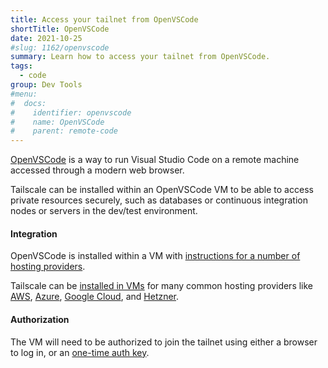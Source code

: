```yaml
---
title: Access your tailnet from OpenVSCode
shortTitle: OpenVSCode
date: 2021-10-25
#slug: 1162/openvscode
summary: Learn how to access your tailnet from OpenVSCode.
tags:
  - code
group: Dev Tools
#menu:
#  docs:
#    identifier: openvscode
#    name: OpenVSCode
#    parent: remote-code
---
```


[OpenVSCode](https://www.gitpod.io/blog/openvscode-server-launch) is a way to run Visual Studio
Code on a remote machine accessed through a modern web browser.

Tailscale can be installed within an OpenVSCode VM to be able to access private resources securely,
such as databases or continuous integration nodes or servers in the dev/test environment.

#### Integration

OpenVSCode is installed within a VM with [instructions for a number of hosting providers](https://github.com/gitpod-io/openvscode-server/tree/docs/guides).

Tailscale can be [installed in VMs](https://tailscale.com/kb/1031/install-linux/)
for many common hosting providers like
[AWS](https://tailscale.com/kb/1021/install-aws/),
[Azure](https://tailscale.com/kb/1142/cloud-azure-linux/),
[Google Cloud](https://tailscale.com/kb/1147/cloud-gce/), and
[Hetzner](https://tailscale.com/kb/1150/cloud-hetzner/).

#### Authorization

The VM will need to be authorized to join the tailnet using either a browser to log in,
or an [one-time auth key](https://login.tailscale.com/admin/settings/authkeys).
